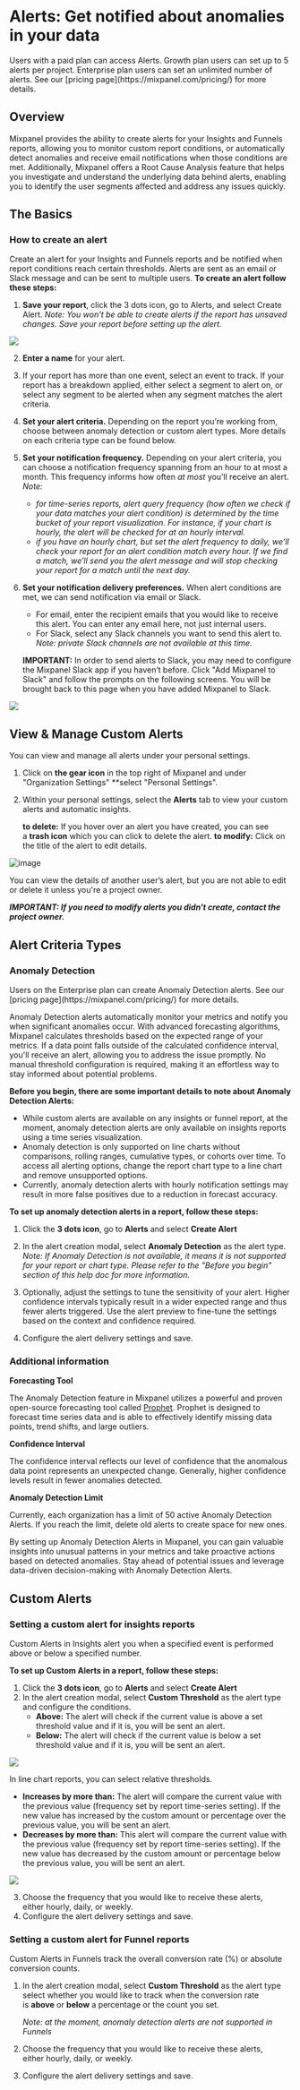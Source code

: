 
# Alerts: Get notified about anomalies in your data

<Callout type="info">
    Users with a paid plan can access Alerts. Growth plan users can set up to 5 alerts per project. Enterprise plan users can set an unlimited number of alerts. See our [pricing page](https://mixpanel.com/pricing/) for more details.
</Callout>

## Overview

Mixpanel provides the ability to create alerts for your Insights and Funnels reports, allowing you to monitor custom report conditions, or automatically detect anomalies and receive email notifications when those conditions are met. Additionally, Mixpanel offers a Root Cause Analysis feature that helps you investigate and understand the underlying data behind alerts, enabling you to identify the user segments affected and address any issues quickly.

## The Basics
### How to create an alert
Create an alert for your Insights and Funnels reports and be notified when report conditions reach certain thresholds. Alerts are sent as an email or Slack message and can be sent to multiple users.
**To create an alert follow these steps:**

1. **Save your report**, click the 3 dots icon, go to Alerts, and select Create Alert.
*Note: You won't be able to create alerts if the report has unsaved changes. Save your report before setting up the alert.*

![](/246672717-c15123a9-d73e-4c7f-84b9-3891731fc708.png)

2. **Enter a name** for your alert.
3. If your report has more than one event, select an event to track. If your report has a breakdown applied, either select a segment to alert on, or select any segment to be alerted when any segment matches the alert criteria.
4. **Set your alert criteria.** Depending on the report you’re working from, choose between anomaly detection or custom alert types. More details on each criteria type can be found below.
5. **Set your notification frequency.** Depending on your alert criteria, you can choose a notification frequency spanning from an hour to at most a month. This frequency informs how often *at most* you’ll receive an alert.
    *Note:*
    - *for time-series reports, alert query frequency (how often we check if your data matches your alert condition) is determined by the time bucket of your report visualization. For instance, if your chart is hourly, the alert will be checked for at an hourly interval.*
    - *if you have an hourly chart, but set the alert frequency to daily, we’ll check your report for an alert condition match every hour. If we find a match, we’ll send you the alert message and will stop checking your report for a match until the next day.*
6. **Set your notification delivery preferences.** When alert conditions are met, we can send notification via email or Slack.
    - For email, enter the recipient emails that you would like to receive this alert. You can enter any email here, not just internal users.
    - For Slack, select any Slack channels you want to send this alert to. *Note: private Slack channels are not available at this time.*

    **IMPORTANT:** In order to send alerts to Slack, you may need to configure the Mixpanel Slack app if you haven’t before. Click "Add Mixpanel to Slack" and follow the prompts on the following screens. You will be brought back to this page when you have added Mixpanel to Slack.

![](/255713687-91a2bb99-3a79-43d4-9d97-3b397aab0305.png)


## View & Manage Custom Alerts

You can view and manage all alerts under your personal settings.

1. Click on **the gear icon** in the top right of Mixpanel and under "Organization Settings" **select "Personal Settings".
2. Within your personal settings, select the **Alerts** tab to view your custom alerts and automatic insights.

    **to delete:** If you hover over an alert you have created, you can see a **trash icon** which you can click to delete the alert.
    **to modify:** Click on the title of the alert to edit details.

![image](https://github.com/mixpanel/docs/assets/130006730/be35a381-b090-4fd4-86e0-7281dd291d64)

You can view the details of another user’s alert, but you are not able to edit or delete it unless you're a project owner.

***IMPORTANT: If you need to modify alerts you didn't create, contact the project owner.***

## Alert Criteria Types

### Anomaly Detection

<Callout type="info">
    Users on the Enterprise plan can create Anomaly Detection alerts. See our [pricing page](https://mixpanel.com/pricing/) for more details.
</Callout>

Anomaly Detection alerts automatically monitor your metrics and notify you when significant anomalies occur. With advanced forecasting algorithms, Mixpanel calculates thresholds based on the expected range of your metrics. If a data point falls outside of the calculated confidence interval, you'll receive an alert, allowing you to address the issue promptly. No manual threshold configuration is required, making it an effortless way to stay informed about potential problems.

**Before you begin, there are some important details to note about Anomaly Detection Alerts:**

- While custom alerts are available on any insights or funnel report, at the moment, anomaly detection alerts are only available on insights reports using a time series visualization.
- Anomaly detection is only supported on line charts without comparisons, rolling ranges, cumulative types, or cohorts over time. To access all alerting options, change the report chart type to a line chart and remove unsupported options.
- Currently, anomaly detection alerts with hourly notification settings may result in more false positives due to a reduction in forecast accuracy.

**To set up anomaly detection alerts in a report, follow these steps:**

1. Click the **3 dots icon**, go to **Alerts** and select **Create Alert**
2. In the alert creation modal, select **Anomaly Detection** as the alert type.
    *Note: If Anomaly Detection is not available, it means it is not supported for your report or chart type. Please refer to the "Before you begin" section of this help doc for more information.*

3. Optionally, adjust the settings to tune the sensitivity of your alert. Higher confidence intervals typically result in a wider expected range and thus fewer alerts triggered. Use the alert preview to fine-tune the settings based on the context and confidence required.
4. Configure the alert delivery settings and save.

### Additional information

**Forecasting Tool**

The Anomaly Detection feature in Mixpanel utilizes a powerful and proven open-source forecasting tool called [Prophet](https://facebook.github.io/prophet/). Prophet is designed to forecast time series data and is able to effectively identify missing data points, trend shifts, and large outliers.

**Confidence Interval**

The confidence interval reflects our level of confidence that the anomalous data point represents an unexpected change. Generally, higher confidence levels result in fewer anomalies detected.

**Anomaly Detection Limit**

Currently, each organization has a limit of 50 active Anomaly Detection Alerts. If you reach the limit, delete old alerts to create space for new ones.

By setting up Anomaly Detection Alerts in Mixpanel, you can gain valuable insights into unusual patterns in your metrics and take proactive actions based on detected anomalies. Stay ahead of potential issues and leverage data-driven decision-making with Anomaly Detection Alerts.

## Custom Alerts

### Setting a custom alert for insights reports

Custom Alerts in Insights alert you when a specified event is performed above or below a specified number.

**To set up Custom Alerts in a report, follow these steps:**

1. Click the **3 dots icon**, go to **Alerts** and select **Create Alert**
2. In the alert creation modal, select **Custom Threshold** as the alert type and configure the conditions.
    - **Above:** The alert will check if the current value is above a set threshold value and if it is, you will be sent an alert.
    - **Below:** The alert will check if the current value is below a set threshold value and if it is, you will be sent an alert.

![](/255714383-649e70d8-eb8b-492d-b5c5-9ca2461615a6.png)


In line chart reports, you can select relative thresholds.

- **Increases by more than:** The alert will compare the current value with the previous value (frequency set by report time-series setting). If the new value has increased by the custom amount or percentage over the previous value, you will be sent an alert.
- **Decreases by more than:** This alert will compare the current value with the previous value (frequency set by report time-series setting). If the new value has decreased by the custom amount or percentage below the previous value, you will be sent an alert.

![](/255714489-2a4921bb-0fd7-44f9-a6ba-5a88ee14358a.png)

3. Choose the frequency that you would like to receive these alerts, either hourly, daily, or weekly.
4. Configure the alert delivery settings and save.

### Setting a custom alert for Funnel reports

Custom Alerts in Funnels track the overall conversion rate (%) or absolute conversion counts.

1. In the alert creation modal, select **Custom Threshold** as the alert type select whether you would like to track when the conversion rate is **above** or **below** a percentage or the count you set.

    *Note: at the moment, anomaly detection alerts are not supported in Funnels*

2. Choose the frequency that you would like to receive these alerts, either hourly, daily, or weekly.
3. Configure the alert delivery settings and save.
